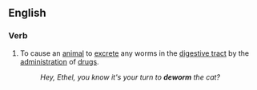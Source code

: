 ==English==

===Verb===
{{en-verb}}

# To cause an [[animal]] to [[excrete]] any worms in the [[digestive tract]] by the [[administration]] of [[drugs]].
#:''Hey, Ethel, you know it's your turn to '''deworm''' the cat?''